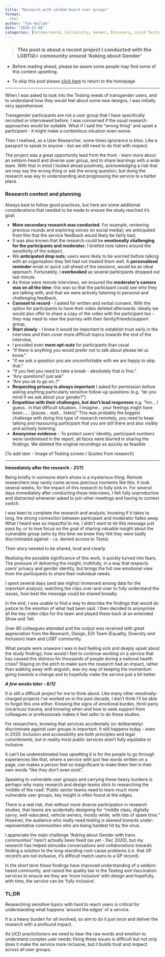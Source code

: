 ```yaml
---
title: "Research with seldom-heard user groups"
format:
  html
author: "Tom Hallam"
date: "2020-12-08"
categories: [Seldom-heard, Inclusivity, Gender, Discovery, Covid Testing]
---
```


> ### This post is about a recent project I conducted with the LGBTQI+ community around 'Asking about Gender'

* Before reading ahead, please be aware some people may find some of this content upsetting.

* To skip this post please [click here](/) to return to the homepage

---

When I was asked to look into the Testing needs of transgender users, and to understand how they would feel about some new designs, I was initially very apprehensive.

Transgender participants are not a user group that I have specifically recruited or interviewed before. I was concerned if the usual research approaches would be suitable. What if I said the "wrong thing" and upset a participant - it might make a contentious situation even worse.

Then I realised, as a User Researcher, some times ignorance is bliss. Like a passport to speak to anyone - but we still need to do that with respect.

The project was a great opportunity lead from the front - learn more about an seldom-heard and diverse user group, and to share learnings with a wide team. With that in mind I looked ahead positively, acknowledging a risk that we may say the wrong thing or ask the wrong question, but doing the research was key to understanding and progressing the service to a better place.

### Research context and planning

Always best to follow good practices, but here are some additional considerations that needed to be made to ensure the study reached it's goal:

* **More secondary research was conducted**. For example, reviewing previous rounds and exploring voices on social media); we anticipated from this that the service feedback would likely be fairly bad,
* It was also known that the research could be **emotionally challenging for the participants and moderator**; I briefed note takers around the sensitivity of the subject,
* We **anticipated drop outs**; users were likely to be worried before talking with an organisation they felt had not treated them well. A **personalised reminder** email or quick call ahead of the sessions, would be an ideal approach.
Fortunately, I **overbooked** as several participants dropped out last minute.
* As these were remote interviews, we ensured the **moderator's camera was on all the time**; this was so that the participant could see who they are talking with, and that we were actively listening to personal and challenging feedback,
* **Consent to record** - I asked for written and verbal consent. With the option for participants to have their video deleted afterwards. Ideally we would also offer to share a copy of the video with the participant too - they may need to view the journey with their family/friends/support group,
* **Start slowly** - I knew it would be important to establish trust early in the interview and then cover more difficult topics towards the end of the interview,
* I provided even **more opt-outs** for participants than usual
- "if there is anything you would prefer not to talk about please let us know."
- "if we ask a question you are uncomfortable with we are happy to skip that."
- "If you feel you need to take a break - absolutely that is fine."
- "Any questions? just ask"
- "Are you ok to go on..?"
* **Respecting privacy is always important** I asked for permission before asking anything particularly sensitive follow-up questions (e.g. "do you mind if we ask about your gender?")
* **Empathise with their challenges, but don't lead responses**
e.g. "hm... I guess.. in that difficult situation.. I imagine... your feelings might have been...... [pause... wait... listen]"
This was probably the biggest challenge with doing this type of research remotely, you need to keep talking and reassuring participant that you are still there and also visibly and actively listening.
* **Anonymise evidence** - To protect users' identity, participant numbers were randomised in the report, all faces were blurred in sharing the findings. We deleted the original recordings as quickly as feasible

[To add later - Image of Testing screen / Quotes from research]

---

**Immediately after the research - 21/11**

Being briefly in someone else's shoes is a mysterious thing.
Remote researchers may rarely come across precious moments like this.
It took several weeks, for the impact of this research to fully sink in.
For several days immediately after conducting these interviews, I felt fully unproductive and distracted whenever asked to join other meetings and having to context switch.

I was keen to complete the research and analysis, knowing if it takes to long, the strong connection between participant and moderator fades away.
What I heard was so impactful to me, I didn't want to let this message just pass by, or to lose focus on the goal of sharing valuable insight about the vulnerable group (who by this time we knew they felt they were badly discriminated against - i.e. denied access to Tests).

Their story needed to be shared, loud and clearly.

Realising the possible significance of this work, it quickly turned into fears.
The pressure of delivering the insight, truthfully, in a way that respects users' privacy and gender identity, but brings the full raw emotional view from the participants to share their individual needs.

I spent several days (and late nights) immersed among data for the important analysis; watching the clips over-and-over to fully understand the issues, how best the message could be shared broadly.

In the end, I was unable to find a way to describe the findings that would do justice to the emotion of what had been said. I then decided to anonymise all the key video clips for the team and played these back at an extended Show and Tell.

Over 80 colleagues attended and the output was received with great appreciation from the Reserach, Design, EDI Team (Equality, Diversity and Inclusion) team and LGBT community.

What people were unaware I was in bed feeling sick and deeply upset about the study findings; how would I feel to continue working on a service that has caused this distress for thousands of people during a national health crisis? Staying on the pitch to make sure the research had an impact, rather than walking away with anguish, was my way of keeping the momentum going towards a change and to hopefully make the service just a bit better.

***A few weeks later - 6/12***

It is still a difficult project for me to think about. Like many other emotinally-charged projects i've worked on in the past decade, I don't think I'll be able to forget this one either. Knowing the signs of emotional burden, third-party (vicarious) trauma, and knowing when and how to seek support from colleagues or professionals makes it feel safer to do these studies.

For researchers, knowing that services accidentally (or deliberately) discriminate against user groups is important. It still happens today - even in 2020. Inclusion and accessibility are both principles and legal commitments, but in reality most public services aren't fully equitable or inclusive.

It can't be underestimated how upsetting it is for the people to go through experiences like that, where a service with just few words written on a page, can makes a person feel so insignificant to make them feel in their own words "like they don't even exist".

Speaking to vulnerable user groups and carrying these heavy burdens is perhaps why many research and design teams stick to researching the 'middle of the road'. Public sector teams need to learn much more vulnerable user groups, key insight is often found at the edges.

There is a real risk, that without more diverse participation in research studies, that teams are acidentally designing for “middle class, digitally savvy, well-educated, vehicle owners, mostly white, with lots of spare time.” However, the audience who really need testing is skewed towards under-representative communities who are being hardest hit by the virus.

I appreciate the main challenge "Asking about Gender with trans communities" hasn't actually been fixed (as yet - Dec 2020), but my research has helped stimulate conversations and collaborations towards finding a solution to the long-standing-root-cause problems (i.e. that GP record's are not inclusive, it's difficult match users to a GP record).

In the short term these findings have improved understanding of a seldom-heard community, and raised the quality bar in the Testing and Vaccination services to ensure we they are 'more inclusive' with design and hopefully, with time, the service can be 'fully inclusive'.

### TL;DR

Researching sensitive topics with hard to reach users is critical for understanding what happens 'around the edges' of a service.

It is a heavy burden for all involved, so aim to do it just once and deliver the research with a profound impact.

As UCD practictioners we need to hear the raw words and emotion to understand complex user needs; fixing these issues is difficult but not only does it make the service more inclusive, but it builds trust and respect across all user groups.